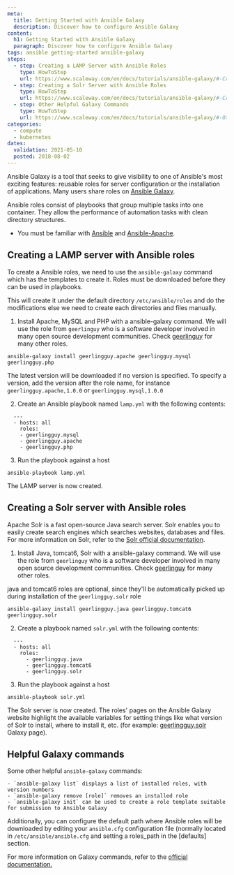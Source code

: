 ```yaml
---
meta:
  title: Getting Started with Ansible Galaxy
  description: Discover how to configure Ansible Galaxy
content:
  h1: Getting Started with Ansible Galaxy
  paragraph: Discover how to configure Ansible Galaxy
tags: ansible getting-started ansible-galaxy 
steps:
  - step: Creating a LAMP Server with Ansible Roles
    type: HowToStep
    url: https://www.scaleway.com/en/docs/tutorials/ansible-galaxy/#-Creating-a-LAMP-Server-with-Ansible-Roles
  - step: Creating a Solr Server with Ansible Roles
    type: HowToStep
    url: https://www.scaleway.com/en/docs/tutorials/ansible-galaxy/#-Creating-a-Solr-Server-with-Ansible-Roles
  - step: Other Helpful Galaxy Commands
    type: HowToStep
    url: https://www.scaleway.com/en/docs/tutorials/ansible-galaxy/#-Other-Helpful-Galaxy-Commands
categories:
  - compute
  - kubernetes
dates:
  validation: 2021-05-10
  posted: 2018-08-02
---
```


Ansible Galaxy is a tool that seeks to give visibility to one of Ansible's most exciting features: reusable roles for server configuration or the installation of applications. Many users share roles on [Ansible Galaxy](https://galaxy.ansible.com/home).

Ansible roles consist of playbooks that group multiple tasks into one container. They allow the performance of automation tasks with clean directory structures.

- You must be familiar with [Ansible](/tutorials/ansible-bionic-beaver/) and [Ansible-Apache](/tutorials/install-apache-ansible/).

## Creating a LAMP server with Ansible roles

To create a Ansible roles, we need to use the `ansible-galaxy` command which has the templates to create it. Roles must be downloaded before they can be used in playbooks.

This will create it under the default directory `/etc/ansible/roles` and do the modifications else we need to create each directories and files manually.

1. Install Apache, MySQL and PHP with a ansible-galaxy command. We will use the role from `geerlinguy` who is a software developer involved in many open source development communities. Check [geerlinguy](https://galaxy.ansible.com/geerlingguy) for many other roles.

  ```
  ansible-galaxy install geerlingguy.apache geerlingguy.mysql geerlingguy.php
  ```

  The latest version will be downloaded if no version is specified. To specify a version, add the version after the role name, for instance `geerlingguy.apache,1.0.0` or `geerlingguy.mysql,1.0.0`

2. Create an Ansible playbook named `lamp.yml` with the following contents:

  ```
    ---
    - hosts: all
      roles:
      - geerlingguy.mysql
      - geerlingguy.apache
      - geerlingguy.php
  ```

3. Run the playbook against a host

  ```
  ansible-playbook lamp.yml
  ```

The LAMP server is now created.

## Creating a Solr server with Ansible roles

Apache Solr is a fast open-source Java search server. Solr enables you to easily create search engines which searches websites, databases and files. For more information on Solr, refer to the [Solr official documentation](http://lucene.apache.org/solr/news.html).

1. Install Java, tomcat6, Solr with a ansible-galaxy command. We will use the role from `geerlinguy` who is a software developer involved in many open source development communities. Check [geerlinguy](https://galaxy.ansible.com/geerlingguy) for many other roles.

  <Message type="note">

  java and tomcat6 roles are optional, since they'll be automatically picked up during installation of the `geerlingguy.solr` role

  </Message>

  ```
  ansible-galaxy install geerlingguy.java geerlingguy.tomcat6 geerlingguy.solr
  ```

2. Create a playbook named `solr.yml` with the following contents:

  ```
    ---
    - hosts: all
      roles:
        - geerlingguy.java
        - geerlingguy.tomcat6
        - geerlingguy.solr
  ```

3. Run the playbook against a host

  ```
  ansible-playbook solr.yml
  ```

The Solr server is now created. The roles' pages on the Ansible Galaxy website highlight the available variables for setting things like what version of Solr to install, where to install it, etc. (for example: [geerlingguy.solr](https://galaxy.ansible.com/geerlingguy/solr) Galaxy page).

## Helpful Galaxy commands

Some other helpful `ansible-galaxy` commands:

    - `ansible-galaxy list` displays a list of installed roles, with version numbers
    - `ansible-galaxy remove [role]` removes an installed role
    - `ansible-galaxy init` can be used to create a role template suitable for submission to Ansible Galaxy

Additionally, you can configure the default path where Ansible roles will be downloaded by editing your `ansible.cfg` configuration file (normally located in `/etc/ansible/ansible.cfg` and setting a roles_path in the [defaults] section.

For more information on Galaxy commands, refer to the [official documentation.](https://docs.ansible.com/ansible/2.4/ansible-galaxy.html#actions)

